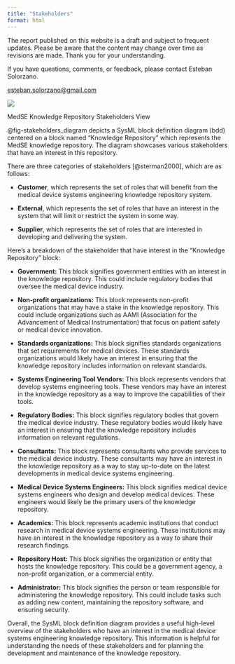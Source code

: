 ```yaml
---
title: "Stakeholders"
format: html
---
```


::: {.callout-caution}
The report published on this website is a draft and subject to frequent updates. Please be aware that the content may change over time as revisions are made. Thank you for your understanding.
:::

::: {.callout-tip}
If you have questions, comments, or feedback, please contact Esteban Solorzano.

[esteban.solorzano@gmail.com](esteban.solorzano@gmail.com)
:::

```{=html}
<!-- 

Make a digram of the stakeholders. Use as references the stakeholders viewpoint from the book on Systems Engineering dymistified.

Stakeholders:

Medical Device Systems Engineer
Repository administrator
Standards
Academics
Regulatory Bodies

The medical device systems engineer can be both a customer and a source (SME for content creation for the repository)

-->
```
::: {#fig-stakeholders_diagram}
![](images/paste-17.png)

MedSE Knowledge Repository Stakeholders View 
:::

@fig-stakeholders_diagram depicts a SysML block definition diagram (bdd) centered on a block named “Knowledge Repository” which represents the MedSE knowledge repository. The diagram showcases various stakeholders that have an interest in this repository.

There are three categories of stakeholders [@sterman2000], which are as follows:

-   **Customer**, which represents the set of roles that will benefit from the medical device systems engineering knowledge repository system.

-   **External**, which represents the set of roles that have an interest in the system that will limit or restrict the system in some way.

-   **Supplier**, which represents the set of roles that are interested in developing and delivering the system.

Here's a breakdown of the stakeholder that have interest in the “Knowledge Repository” block:

-   **Government:** This block signifies government entities with an interest in the knowledge repository. This could include regulatory bodies that oversee the medical device industry.

-   **Non-profit organizations:** This block represents non-profit organizations that may have a stake in the knowledge repository. This could include organizations such as AAMI (Association for the Advancement of Medical Instrumentation) that focus on patient safety or medical device innovation.

-   **Standards organizations:** This block signifies standards organizations that set requirements for medical devices. These standards organizations would likely have an interest in ensuring that the knowledge repository includes information on relevant standards.

-   **Systems Engineering Tool Vendors:** This block represents vendors that develop systems engineering tools. These vendors may have an interest in the knowledge repository as a way to improve the capabilities of their tools.

-   **Regulatory Bodies:** This block signifies regulatory bodies that govern the medical device industry. These regulatory bodies would likely have an interest in ensuring that the knowledge repository includes information on relevant regulations.

-   **Consultants:** This block represents consultants who provide services to the medical device industry. These consultants may have an interest in the knowledge repository as a way to stay up-to-date on the latest developments in medical device systems engineering.

-   **Medical Device Systems Engineers:** This block signifies medical device systems engineers who design and develop medical devices. These engineers would likely be the primary users of the knowledge repository.

-   **Academics:** This block represents academic institutions that conduct research in medical device systems engineering. These institutions may have an interest in the knowledge repository as a way to share their research findings.

-   **Repository Host:** This block signifies the organization or entity that hosts the knowledge repository. This could be a government agency, a non-profit organization, or a commercial entity.

-   **Administrator:** This block signifies the person or team responsible for administering the knowledge repository. This could include tasks such as adding new content, maintaining the repository software, and ensuring security.

Overall, the SysML block definition diagram provides a useful high-level overview of the stakeholders who have an interest in the medical device systems engineering knowledge repository. This information is helpful for understanding the needs of these stakeholders and for planning the development and maintenance of the knowledge repository.

```{=html}
<!--

Some additional insights that can be gleaned from the diagram:

-   The fact that the “Knowledge Repository” block is located in the center of the diagram suggests that it is a central resource that is important to all of the stakeholders.

-   The lines connecting the stakeholder blocks to the “Knowledge Repository” block indicate that all of the stakeholders have a two-way relationship with the repository. In other words, the stakeholders can both access information from the repository and contribute information to the repository.

-->
```